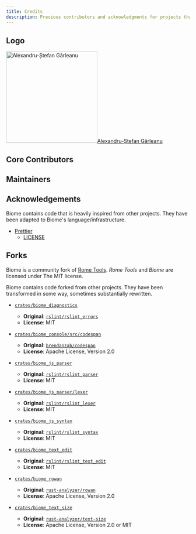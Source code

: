 ```yaml
---
title: Credits
description: Previous contributors and acknowledgments for projects that inspire us.
---
```




## Logo

<div class="logo-creator">
  <a href="https://github.com/ugudango"><Image width="250" height="250" src="https://avatars.githubusercontent.com/u/33418415?v=4" alt="Alexandru-Ștefan Gârleanu" /><span>Alexandru-Ștefan Gârleanu</span></a>
</div>

## Core Contributors

<CoreContributors />

## Maintainers

<Maintainers />

<Contributors />

## Acknowledgements

Biome contains code that is heavily inspired from other projects. They have been adapted to Biome's
language/infrastructure.

- [Prettier](https://github.com/prettier/prettier/)
  - [LICENSE](https://github.com/biomejs/biome/blob/main/crates/biome_js_formatter/LICENSE)

## Forks

Biome is a community fork of [Rome Tools](https://github.com/biomejs/biome/).
_Rome Tools_ and _Biome_ are licensed under The MIT license.

Biome contains code forked from other projects.
They have been transformed in some way, sometimes substantially rewritten.

- [`crates/biome_diagnostics`](https://github.com/biomejs/biome/tree/main/crates/biome_diagnostics)
  - **Original**: [`rslint/rslint_errors`](https://github.com/rslint/rslint/tree/master/crates/rslint_errors)
  - **License**: MIT

- [`crates/biome_console/src/codespan`](https://github.com/biomejs/biome/tree/main/crates/biome_console)
  - **Original**: [`brendanzab/codespan`](https://github.com/brendanzab/codespan)
  - **License**: Apache License, Version 2.0

- [`crates/biome_js_parser`](https://github.com/biomejs/biome/tree/main/crates/biome_js_parser)
  - **Original**: [`rslint/rslint_parser`](https://github.com/rslint/rslint/tree/master/crates/rslint_parser)
  - **License**: MIT

- [`crates/biome_js_parser/lexer`](https://github.com/biomejs/biome/tree/main/crates/biome_js_parser/src/lexer)
  - **Original**:  [`rslint/rslint_lexer`](https://github.com/rslint/rslint/tree/master/crates/rslint_lexer)
  - **License**: MIT

- [`crates/biome_js_syntax`](https://github.com/biomejs/biome/tree/main/crates/biome_js_syntax)
	- **Original**: [`rslint/rslint_syntax`](https://github.com/rslint/rslint/tree/master/crates/rslint_syntax)
	- **License**: MIT

- [`crates/biome_text_edit`](https://github.com/biomejs/biome/tree/main/crates/biome_text_edit)
	- **Original**: [`rslint/rslint_text_edit`](https://github.com/rslint/rslint/tree/master/crates/rslint_text_edit)
	- **License**: MIT

- [`crates/biome_rowan`](https://github.com/biomejs/biome/tree/main/crates/biome_rowan)
	- **Original**: [`rust-analyzer/rowan`](https://github.com/rust-analyzer/rowan)
	- **License**: Apache License, Version 2.0

- [`crates/biome_text_size`](https://github.com/biomejs/biome/tree/main/crates/biome_text_size)
  - **Original**: [`rust-analyzer/text-size`](https://github.com/rust-analyzer/text-size)
  - **License**: Apache License, Version 2.0 or MIT
